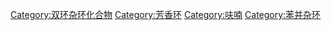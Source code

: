 [[Category:双环杂环化合物|Category:双环杂环化合物]]
[[Category:芳香环|Category:芳香环]]
[[Category:呋喃|Category:呋喃]]
[[Category:苯并杂环|Category:苯并杂环]]